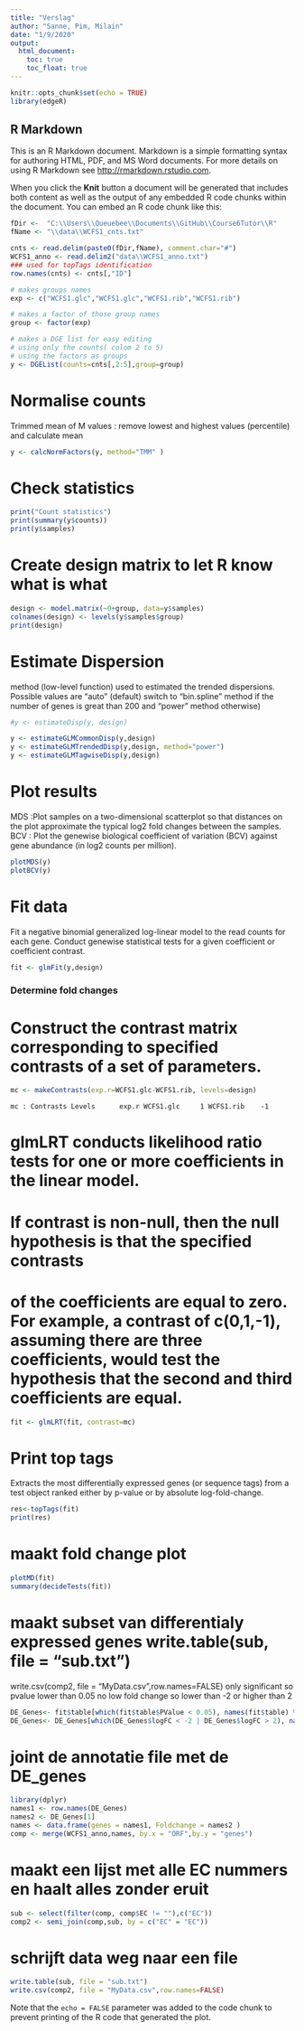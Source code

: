 ```yaml
---
title: "Verslag"
author: "Sanne, Pim, Milain"
date: "1/9/2020"
output: 
  html_document:
    toc: true
    toc_float: true
---
```


```r
knitr::opts_chunk$set(echo = TRUE)
library(edgeR)
```

## R Markdown

This is an R Markdown document. Markdown is a simple formatting syntax for authoring HTML, PDF, and MS Word documents. For more details on using R Markdown see <http://rmarkdown.rstudio.com>.

When you click the **Knit** button a document will be generated that includes both content as well as the output of any embedded R code chunks within the document. You can embed an R code chunk like this:




```r
fDir <-  "C:\\Users\\Queuebee\\Documents\\GitHub\\Course6Tutor\\R"
fName <- "\\data\\WCFS1_cnts.txt"

cnts <- read.delim(paste0(fDir,fName), comment.char="#")
WCFS1_anno <- read.delim2("data\\WCFS1_anno.txt")
### used for topTags identification
row.names(cnts) <- cnts[,"ID"]

# makes groups names
exp <- c("WCFS1.glc","WCFS1.glc","WCFS1.rib","WCFS1.rib")

# makes a factor of those group names
group <- factor(exp)

# makes a DGE list for easy editing 
# using only the counts( colom 2 to 5) 
# using the factors as groups
y <- DGEList(counts=cnts[,2:5],group=group)
```

# Normalise counts
Trimmed mean of M values : remove lowest and highest values
(percentile) and calculate mean



```r
y <- calcNormFactors(y, method="TMM" )
```


# Check statistics



```r
print("Count statistics")
print(summary(y$counts))
print(y$samples)

```


# Create design matrix to let R know what is what


```r
design <- model.matrix(~0+group, data=y$samples)
colnames(design) <- levels(y$samples$group)
print(design)
```


# Estimate Dispersion
method (low-level function) used to estimated the trended dispersions. 
Possible values are "auto" (default) 
switch to "bin.spline" method if the number of genes is great than 200 
and "power" method otherwise)


```r
#y <- estimateDisp(y, design)

y <- estimateGLMCommonDisp(y,design)
y <- estimateGLMTrendedDisp(y,design, method="power")
y <- estimateGLMTagwiseDisp(y,design)
```


# Plot results
MDS :Plot samples on a two-dimensional scatterplot so that distances
on the plot approximate the typical log2 fold changes between the samples.
BCV : Plot the genewise biological coefficient of variation (BCV)
against gene abundance (in log2 counts per million).



```r

plotMDS(y)
plotBCV(y)

```


# Fit data
 Fit a negative binomial generalized log-linear model
to the read counts for each gene. Conduct genewise
statistical tests for a given coefficient or coefficient
contrast.


```r
fit <- glmFit(y,design)
```



###############################################################
### Determine fold changes
###############################################################

# Construct the contrast matrix corresponding to specified contrasts of a set of parameters.
```r
mc <- makeContrasts(exp.r=WCFS1.glc-WCFS1.rib, levels=design)
```


```mc : Contrasts
Levels      exp.r
WCFS1.glc     1
WCFS1.rib    -1```

# glmLRT conducts likelihood ratio tests for one or more coefficients in the linear model.
# If contrast is non-null, then the null hypothesis is that the specified contrasts 
# of the coefficients are equal to zero. For example, a contrast of c(0,1,-1), assuming there are three coefficients, would test the hypothesis that the second and third coefficients are equal.




```r
fit <- glmLRT(fit, contrast=mc)
```

# Print top tags
Extracts the most differentially expressed genes (or sequence tags) from a test object
ranked either by p-value or by absolute log-fold-change.


```r
res<-topTags(fit)
print(res)
```


# maakt fold change plot

```r
plotMD(fit)
summary(decideTests(fit))
```

# maakt subset van differentialy expressed genes write.table(sub, file = "sub.txt")
write.csv(comp2, file = "MyData.csv",row.names=FALSE)
only significant so pvalue lower than 0.05
no low fold change so lower than -2 or higher than 2

```r
DE_Genes<- fit$table[which(fit$table$PValue < 0.05), names(fit$table) %in% c("logFC","LogCPM","LR","PValue")]
DE_Genes<- DE_Genes[which(DE_Genes$logFC < -2 | DE_Genes$logFC > 2), names(DE_Genes) %in% c("logFC","LR","PValue")]
```


# joint de annotatie file met de DE_genes

```r
library(dplyr)
names1 <- row.names(DE_Genes)
names2 <- DE_Genes[1]
names <- data.frame(genes = names1, Foldchange = names2 )
comp <- merge(WCFS1_anno,names, by.x = "ORF",by.y = "genes")
```


# maakt een lijst met alle EC nummers en haalt alles zonder eruit


```r
sub <- select(filter(comp, comp$EC != ""),c("EC"))
comp2 <- semi_join(comp,sub, by = c("EC" = "EC"))
```

# schrijft data weg naar een file

```r
write.table(sub, file = "sub.txt")
write.csv(comp2, file = "MyData.csv",row.names=FALSE)
```





Note that the `echo = FALSE` parameter was added to the code chunk to prevent printing of the R code that generated the plot.

